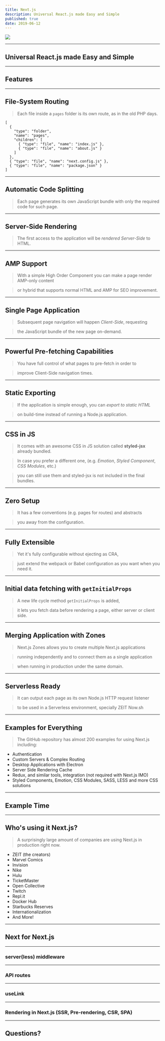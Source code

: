 ```yaml
---
title: Next.js
description: Universal React.js made Easy and Simple
published: true
date: 2019-06-12
---
```


![](/static/slides/nextjs.png)

---

## Universal React.js made Easy and Simple

---

## Features

---

## File-System Routing

> Each file inside a `pages` folder is its own route, as in the old PHP days.

```file-tree
[
  {
    "type": "folder",
    "name": "pages",
    "children": [
      { "type": "file", "name": "index.js" },
      { "type": "file", "name": "about.js" }
    ]
  },
  { "type": "file", "name": "next.config.js" },
  { "type": "file", "name": "package.json" }
]
```

---

## Automatic Code Splitting

> Each page generates its own JavaScript bundle with only the required code for such page.

---

## Server-Side Rendering

> The first access to the application will be _rendered Server-Side_ to HTML.

---

## AMP Support

> With a simple High Order Component you can make a page render AMP-only content

> or hybrid that supports normal HTML and AMP for SEO improvement.

---

## Single Page Application

> Subsequent page navigation will happen _Client-Side_, requesting

> the JavaScript bundle of the new page on-demand.

---

## Powerful Pre-fetching Capabilities

> You have full control of what pages to pre-fetch in order to

> improve Client-Side navigation times.

---

## Static Exporting

> If the application is simple enough, you can _export to static HTML_

> on build-time instead of running a Node.js application.

---

## CSS in JS

> It comes with an awesome CSS in JS solution called **styled-jsx** already bundled.

> In case you prefer a different one, (e.g. _Emotion_, _Styled Component_, _CSS Modules_, etc.)

> you can still use them and styled-jsx is not included in the final bundles.

---

## Zero Setup

> It has a few conventions (e.g. pages for routes) and abstracts

> you away from the configuration.

---

## Fully Extensible

> Yet it's fully configurable without ejecting as CRA,

> just extend the webpack or Babel configuration as you want when you need it.

---

## Initial data fetching with `getInitialProps`

> A new life cycle method `getInitialProps` is added,

> it lets you fetch data before rendering a page, either server or client side.

---

## Merging Application with Zones

> Next.js Zones allows you to create multiple Next.js applications

> running independently and to connect them as a single application

> when running in production under the same domain.

---

## Serverless Ready

> It can output each page as its own Node.js HTTP request listener

> to be used in a Serverless environment, specially ZEIT Now.sh

---

## Examples for Everything

> The GitHub repository has almost 200 examples for using Next.js including:

- Authentication
- Custom Servers & Complex Routing
- Desktop Applications with Electron
- Server Side Rendering Cache
- Redux, and similar tools, integration (not required with Next.js IMO)
- Styled Components, Emotion, CSS Modules, SASS, LESS and more CSS solutions

---

## Example Time

---

## Who's using it Next.js?

> A surprisingly large amount of companies are using Next.js in production right now.

- ZEIT (the creators)
- Marvel Comics
- Invision
- Nike
- Hulu
- TicketMaster
- Open Collective
- Twitch
- Repl.it
- Docker Hub
- Starbucks Reserves
- Internationalization
- And More!

---

## Next for Next.js

---

### server(less) middleware

---

### API routes

---

### useLink

---

### Rendering in Next.js (SSR, Pre-rendering, CSR, SPA)

---

## Questions?
